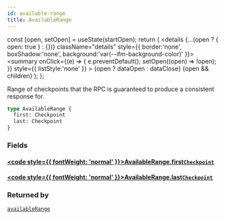 ```yaml
---
id: available-range
title: AvailableRange
---
```









  const [open, setOpen] = useState(startOpen);
  return (
    <details {...(open ? { open: true } : {})} className="details" style={{ border:'none', boxShadow:'none', background:'var(--ifm-background-color)' }}>
      <summary
        onClick={(e) => {
          e.preventDefault();
          setOpen((open) => !open);
        }}
        style={{ listStyle:'none' }}
      >
      {open ? dataOpen : dataClose}
      </summary>
      {open && children}
    </details>
  );
};








Range of checkpoints that the RPC is guaranteed to produce a consistent response for.


```graphql
type AvailableRange {
  first: Checkpoint
  last: Checkpoint
}
```




### Fields

#### [<code style={{ fontWeight: 'normal' }}>AvailableRange.<b>first</b></code>](#)<Bullet />[`Checkpoint`](/references/sui-api/sui-graphql/reference/objects/checkpoint) <Badge class="badge badge--secondary" text="object"/> 
> 
> 
> 
> 

#### [<code style={{ fontWeight: 'normal' }}>AvailableRange.<b>last</b></code>](#)<Bullet />[`Checkpoint`](/references/sui-api/sui-graphql/reference/objects/checkpoint) <Badge class="badge badge--secondary" text="object"/> 
> 
> 
> 
> 



### Returned by

[`availableRange`](/references/sui-api/sui-graphql/reference/queries/available-range)  <Badge class="badge badge--secondary" text="query"/>

